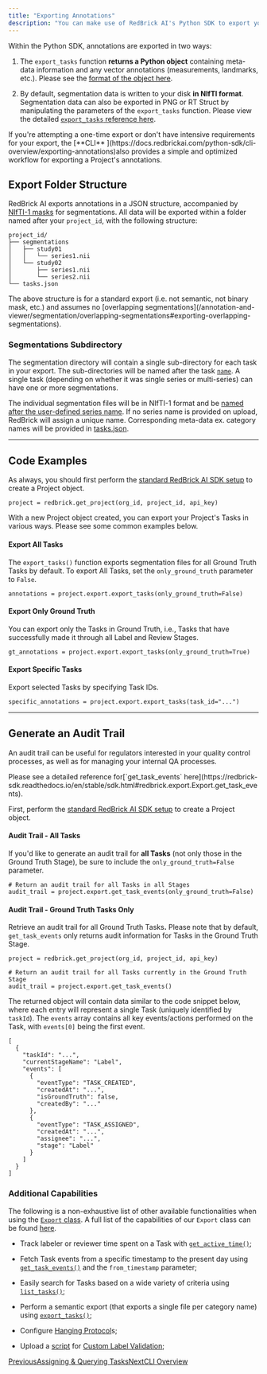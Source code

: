 ```yaml
---
title: "Exporting Annotations"
description: "You can make use of RedBrick AI's Python SDK to export your annotations using a Python script."
---
```


Within the Python SDK, annotations are exported in two ways:

1. The `export_tasks` function **returns a Python object** containing meta-data information and any vector annotations (measurements, landmarks, etc.). Please see the [format of the object here](https://docs.redbrickai.com/python-sdk/reference/export-annotation-format).

2. By default, segmentation data is written to your disk **in NIfTI format**. Segmentation data can also be exported in PNG or RT Struct by manipulating the parameters of the `export_tasks` function. Please view the detailed [`export_tasks` reference here](https://redbrick-sdk.readthedocs.io/en/stable/sdk.html#redbrick.export.Export.export_tasks).

<Info>
  If you're attempting a one-time export or don't have intensive requirements for your export, the [**CLI** ](https://docs.redbrickai.com/python-sdk/cli-overview/exporting-annotations)also provides a simple and optimized workflow for exporting a Project's annotations.
</Info>

## Export Folder Structure

RedBrick AI exports annotations in a JSON structure, accompanied by [NIfTI-1 masks](https://nifti.nimh.nih.gov/nifti-1/) for segmentations. All data will be exported within a folder named after your `project_id`, with the following structure:

```
project_id/
├── segmentations
│   ├── study01
│   │   └── series1.nii
│   └── study02
│       ├── series1.nii
│       └── series2.nii
└── tasks.json
```

<Check>
  The above structure is for a standard export (i.e. not semantic, not binary mask, etc.) and assumes no [overlapping segmentations](/annotation-and-viewer/segmentation/overlapping-segmentations#exporting-overlapping-segmentations).
</Check>

### Segmentations Subdirectory

The segmentation directory will contain a single sub-directory for each task in your export. The sub-directories will be named after the task [`name`](/python-sdk/sdk-overview/exporting-annotations#name-string). A single task (depending on whether it was single series or multi-series) can have one or more segmentations.

The individual segmentation files will be in NIfTI-1 format and be [named after the user-defined series name](/python-sdk/sdk-overview/exporting-annotations#name-string-1). If no series name is provided on upload, RedBrick will assign a unique name. Corresponding meta-data ex. category names will be provided in [tasks.json](/python-sdk/sdk-overview/exporting-annotations#tasks-json).

***

## Code Examples

As always, you should first perform the [standard RedBrick AI SDK setup](/python-sdk/sdk-overview#initializing-the-redbrick-sdk-in-python) to create a Project object.

```
project = redbrick.get_project(org_id, project_id, api_key)
```

With a new Project object created, you can export your Project's Tasks in various ways. Please see some common examples below.

#### Export All Tasks

The `export_tasks()` function exports segmentation files for all Ground Truth Tasks by default. To export All Tasks, set the `only_ground_truth` parameter to `False`.

```
annotations = project.export.export_tasks(only_ground_truth=False)
```

#### Export Only Ground Truth

You can export only the Tasks in Ground Truth, i.e., Tasks that have successfully made it through all Label and Review Stages.

```
gt_annotations = project.export.export_tasks(only_ground_truth=True)
```

#### **Export Specific Tasks**

Export selected Tasks by specifying Task IDs.

```
specific_annotations = project.export.export_tasks(task_id="...")
```

***

## Generate an Audit Trail

An audit trail can be useful for regulators interested in your quality control processes, as well as for managing your internal QA processes.

<Check>
  Please see a detailed reference for[`get_task_events` here](https://redbrick-sdk.readthedocs.io/en/stable/sdk.html#redbrick.export.Export.get_task_events).
</Check>

First, perform the [standard RedBrick AI SDK setup](/python-sdk/sdk-overview#initializing-the-redbrick-sdk-in-python) to create a Project object.

#### Audit Trail - All Tasks

If you'd like to generate an audit trail for **all Tasks** (not only those in the Ground Truth Stage), be sure to include the `only_ground_truth=False` parameter.

```
# Return an audit trail for all Tasks in all Stages
audit_trail = project.export.get_task_events(only_ground_truth=False)
```

#### Audit Trail - Ground Truth Tasks Only

Retrieve an audit trail for all Ground Truth Task&#x73;**.** Please note that by default, `get_task_events` only returns audit information for Tasks in the Ground Truth Stage.

```
project = redbrick.get_project(org_id, project_id, api_key)

# Return an audit trail for all Tasks currently in the Ground Truth Stage
audit_trail = project.export.get_task_events()
```

The returned object will contain data similar to the code snippet below, where each entry will represent a single Task (uniquely identified by `taskId`). The `events` array contains all key events/actions performed on the Task, with `events[0]` being the first event.

```
[
  {
    "taskId": "...",
    "currentStageName": "Label",
    "events": [
      {
        "eventType": "TASK_CREATED",
        "createdAt": "...",
        "isGroundTruth": false,
        "createdBy": "..."
      },
      {
        "eventType": "TASK_ASSIGNED",
        "createdAt": "...",
        "assignee": "...",
        "stage": "Label"
      }
    ]
  }
]
```

### Additional Capabilities

The following is a non-exhaustive list of other available functionalities when using the [`Export` class](https://redbrick-sdk.readthedocs.io/en/stable/sdk.html#export). A full list of the capabilities of our `Export` class can be found [here](https://redbrick-sdk.readthedocs.io/en/stable/sdk.html#redbrick.export.Export).

* Track labeler or reviewer time spent on a Task with [`get_active_time()`](https://redbrick-sdk.readthedocs.io/en/stable/sdk.html#redbrick.export.Export.get_active_time);

* Fetch Task events from a specific timestamp to the present day using [`get_task_events()`](https://redbrick-sdk.readthedocs.io/en/stable/sdk.html#redbrick.export.Export.get_task_events) and the `from_timestamp` parameter;

* Easily search for Tasks based on a wide variety of criteria using [`list_tasks()`](https://redbrick-sdk.readthedocs.io/en/stable/sdk.html#redbrick.export.Export.list_tasks);

* Perform a semantic export (that exports a single file per category name) using [`export_tasks()`](https://redbrick-sdk.readthedocs.io/en/stable/sdk.html#redbrick.export.Export.export_tasks);

* Configure [Hanging Protocol](https://redbrick-sdk.readthedocs.io/en/stable/sdk.html#redbrick.settings.Settings.hanging_protocol)s;

* Upload a [script](https://redbrick-sdk.readthedocs.io/en/stable/sdk.html#redbrick.settings.Settings.label_validation) for [Custom Label Validation](/project-settings-and-configuration/custom-label-validation);

[PreviousAssigning & Querying Tasks](/python-sdk/sdk-overview/assigning-and-querying-tasks)[NextCLI Overview](/python-sdk/cli-overview)
